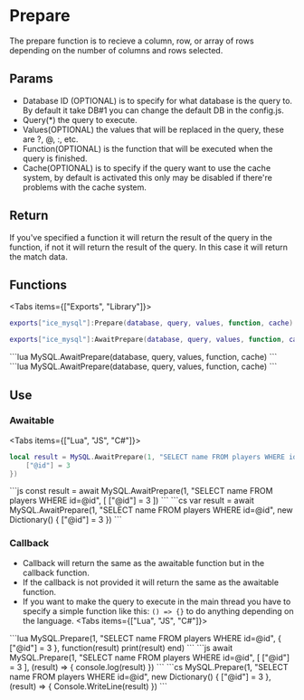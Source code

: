 
# Prepare
The prepare function is to recieve a column, row, or array of rows depending on the number of columns and rows selected.

## Params
- Database ID (OPTIONAL) is to specify for what database is the query to. By default it take DB#1 you can change the default DB in the config.js.
- Query(*) the query to execute.
- Values(OPTIONAL) the values that will be replaced in the query, these are ?, @, :, etc.
- Function(OPTIONAL) is the function that will be executed when the query is finished.
- Cache(OPTIONAL) is to specify if the query want to use the cache system, by default is activated this only may be disabled if there're problems with the cache system.

## Return
If you've specified a function it will return the result of the query in the function, if not it will return the result of the query.
In this case it will return the match data.

## Functions
<Tabs items={["Exports", "Library"]}>
<Tab>
```lua
exports["ice_mysql"]:Prepare(database, query, values, function, cache)
```
```lua
exports["ice_mysql"]:AwaitPrepare(database, query, values, function, cache)
```
</Tab>
<Tab>
```lua
MySQL.AwaitPrepare(database, query, values, function, cache)
```
```lua
MySQL.AwaitPrepare(database, query, values, function, cache)
```
</Tab>
</Tabs>

## Use
### Awaitable
<Tabs items={["Lua", "JS", "C#"]}>
<Tab>
```lua
local result = MySQL.AwaitPrepare(1, "SELECT name FROM players WHERE id=@id", {
    ["@id"] = 3
})
```
</Tab>
<Tab>
```js
const result = await MySQL.AwaitPrepare(1, "SELECT name FROM players WHERE id=@id", [
    ["@id"] = 3
])
```
</Tab>
<Tab>
```cs
var result = await MySQL.AwaitPrepare(1, "SELECT name FROM players WHERE id=@id", new Dictionary<string, object>() {
    ["@id"] = 3
})
```
</Tab>
</Tabs>

### Callback
- Callback will return the same as the awaitable function but in the callback function.
- If the callback is not provided it will return the same as the awaitable function.
- If you want to make the query to execute in the main thread you have to specify a simple function like this: `() => {}` to do anything depending on the language.
<Tabs items={["Lua", "JS", "C#"]}>
<Tab>
```lua
MySQL.Prepare(1, "SELECT name FROM players WHERE id=@id", {
    ["@id"] = 3
}, function(result)
    print(result)
end)
```
</Tab>
<Tab>
```js
await MySQL.Prepare(1, "SELECT name FROM players WHERE id=@id", [
    ["@id"] = 3
], (result) => {
    console.log(result)
})
```
</Tab>
<Tab>
```cs
MySQL.Prepare(1, "SELECT name FROM players WHERE id=@id", new Dictionary<string, object>() {
    ["@id"] = 3
}, (result) => {
    Console.WriteLine(result)
})
```
</Tab>
</Tabs>
